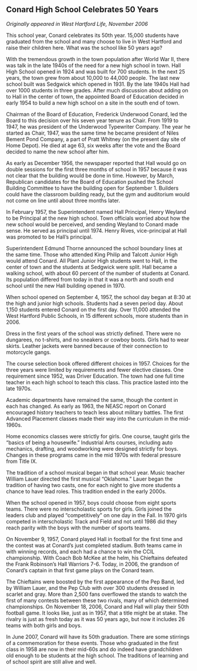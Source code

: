 ## Conard High School Celebrates 50 Years {-}

*Originally appeared in West Hartford Life, November 2006*

This school year, Conard celebrates its 50th year. 15,000 students have graduated from the school and many choose to live in West Hartford and raise their children here. What was the school like 50 years ago?

With the tremendous growth in the town population after World War II, there was talk in the late 1940s of the need for a new high school in town. Hall High School opened in 1924 and was built for 700 students. In the next 25 years, the town grew from about 10,000 to 44,000 people. The last new school built was Sedgwick which opened in 1931. By the late 1940s Hall had over 1000 students in three grades. After much discussion about adding on to Hall in the center of town, the appointed Board of Education decided in early 1954 to build a new high school on a site in the south end of town.

Chairman of the Board of Education, Frederick Underwood Conard, led the Board to this decision over his seven year tenure as Chair. From 1919 to 1947, he was president of the Underwood Typewriter Company. The year he started as Chair, 1947, was the same time he became president of Niles Bement Pond Company, a part of Pratt Whitney (on the present day site of Home Depot). He died at age 63, six weeks after the vote and the Board decided to name the new school after him.

As early as December 1956, the newspaper reported that Hall would go on double sessions for the first three months of school in 1957 because it was not clear that the building would be done in time. However, by March, Republican candidates for the Board of Education pushed the School Building Committee to have the building open for September 1. Builders could have the classroom building ready, but the gym and auditorium would not come on line until about three months later.

In February 1957, the Superintendent named Hall Principal, Henry Weyland to be Principal at the new high school. Town officials worried about how the new school would be perceived, and sending Weyland to Conard made sense. He served as principal until 1974. Henry Rives, vice-principal at Hall was promoted to be Hall’s principal.

Superintendent Edmund Thorne announced the school boundary lines at the same time. Those who attended King Philip and Talcott Junior High would attend Conard. All Plant Junior High students went to Hall, in the center of town and the students at Sedgwick were split. Hall became a walking school, with about 60 percent of the number of students at Conard. Its population differed from today in that it was a north and south end school until the new Hall building opened in 1970.

When school opened on September 4, 1957, the school day began at 8:30 at the high and junior high schools. Students had a seven period day. About 1,150 students entered Conard on the first day. Over 11,000 attended the West Hartford Public Schools, in 15 different schools, more students than in 2006.

Dress in the first years of the school was strictly defined. There were no dungarees, no t-shirts, and no sneakers or cowboy boots. Girls had to wear skirts. Leather jackets were banned because of their connection to motorcycle gangs.

The course selection book offered different choices in 1957. Choices for the three years were limited by requirements and fewer elective classes. One requirement since 1952, was Driver Education. The town had one full time teacher in each high school to teach this class. This practice lasted into the late 1970s.

Academic departments have remained the same, though the content in each has changed. As early as 1963, the NEASC report on Conard encouraged history teachers to teach less about military battles. The first Advanced Placement classes made their way into the curriculum in the mid-1960s.

Home economics classes were strictly for girls. One course, taught girls the “basics of being a housewife.” Industrial Arts courses, including auto mechanics, drafting, and woodworking were designed strictly for boys. Changes in these programs came in the mid 1970s with federal pressure from Title IX.

The tradition of a school musical began in that school year. Music teacher William Lauer directed the first musical “Oklahoma.” Lauer began the tradition of having two casts, one for each night to give more students a chance to have lead roles. This tradition ended in the early 2000s.

When the school opened in 1957, boys could choose from eight sports teams. There were no interscholastic sports for girls. Girls joined the leaders club and played “competitively” on one day in the Fall. In 1970 girls competed in interscholastic Track and Field and not until 1986 did they reach parity with the boys with the number of sports teams.

On November 9, 1957, Conard played Hall in football for the first time and the contest was at Conard’s just completed stadium. Both teams came in with winning records, and each had a chance to win the CCIL championship. With Coach Bob McKee at the helm, his Chieftains defeated the Frank Robinson’s Hall Warriors 7-6. Today, in 2006, the grandson of Conard’s captain in that first game plays on the Conard team.

The Chieftains were boosted by the first appearance of the Pep Band, led by William Lauer, and the Pep Club with over 300 students dressed in scarlet and gray. More than 2,500 fans overflowed the stands to watch the first of many contests between these two rivals, many of which determined championships. On November 18, 2006, Conard and Hall will play their 50th football game. It looks like, just as in 1957, that a title might be at stake. The rivalry is just as fresh today as it was 50 years ago, but now it includes 26 teams with both girls and boys.

In June 2007, Conard will have its 50th graduation. There are some stirrings of a commemoration for these events. Those who graduated in the first class in 1958 are now in their mid-60s and do indeed have grandchildren old enough to be students at the high school. The traditions of learning and of school spirit are still alive and well.
